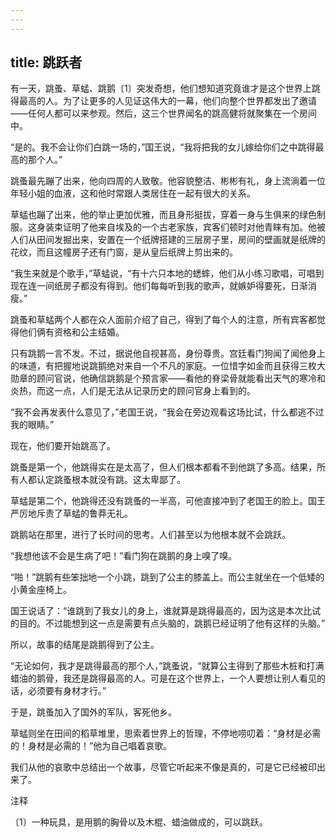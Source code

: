 ```yaml
---
---
---
```

title: 跳跃者
---



有一天，跳蚤、草蜢、跳鹅〔1〕突发奇想，他们想知道究竟谁才是这个世界上跳得最高的人。为了让更多的人见证这伟大的一幕，他们向整个世界都发出了邀请——任何人都可以来参观。然后，这三个世界闻名的跳高健将就聚集在一个房间中。

“是的。我不会让你们白跳一场的，”国王说，“我将把我的女儿嫁给你们之中跳得最高的那个人。”

跳蚤最先蹦了出来，他向四周的人致敬。他容貌整洁、彬彬有礼，身上流淌着一位年轻小姐的血液，这和他时常跟人类居住在一起有很大的关系。

草蜢也蹦了出来，他的举止更加优雅，而且身形挺拔，穿着一身与生俱来的绿色制服。这身装束证明了他来自埃及的一个古老家族，宾客们顿时对他青睐有加。他被人们从田间发掘出来，安置在一个纸牌搭建的三层房子里，房间的壁画就是纸牌的花纹，而且这幢房子还有门窗，是从皇后纸牌上剪出来的。

“我生来就是个歌手，”草蜢说，“有十六只本地的蟋蟀，他们从小练习歌唱，可唱到现在连一间纸房子都没有得到。他们每每听到我的歌声，就嫉妒得要死，日渐消瘦。”

跳蚤和草蜢两个人都在众人面前介绍了自己，得到了每个人的注意，所有宾客都觉得他们俩有资格和公主结婚。

只有跳鹅一言不发。不过，据说他自视甚高，身份尊贵。宫廷看门狗闻了闻他身上的味道，有把握地说跳鹅绝对来自一个不凡的家庭。一位惜字如金而且获得三枚大勋章的顾问官说，他确信跳鹅是个预言家——看他的脊梁骨就能看出天气的寒冷和炎热，而这一点，人们是无法从记录历史的顾问官身上看到的。

“我不会再发表什么意见了，”老国王说，“我会在旁边观看这场比试，什么都逃不过我的眼睛。”

现在，他们要开始跳高了。

跳蚤是第一个，他跳得实在是太高了，但人们根本都看不到他跳了多高。结果，所有人都认定跳蚤根本就没有跳。这太卑鄙了。

草蜢是第二个，他跳得还没有跳蚤的一半高，可他直接冲到了老国王的脸上。国王严厉地斥责了草蜢的鲁莽无礼。

跳鹅站在那里，进行了长时间的思考。人们甚至以为他根本就不会跳跃。

“我想他该不会是生病了吧！”看门狗在跳鹅的身上嗅了嗅。

“啪！”跳鹅有些笨拙地一个小跳，跳到了公主的膝盖上。而公主就坐在一个低矮的小黄金座椅上。

国王说话了：“谁跳到了我女儿的身上，谁就算是跳得最高的，因为这是本次比试的目的。不过能想到这一点是需要有点头脑的，跳鹅已经证明了他有这样的头脑。”

所以，故事的结尾是跳鹅得到了公主。

“无论如何，我才是跳得最高的那个人，”跳蚤说，“就算公主得到了那些木桩和打满蜡油的鹅骨，我还是跳得最高的人。可是在这个世界上，一个人要想让别人看见的话，必须要有身材才行。”

于是，跳蚤加入了国外的军队，客死他乡。

草蜢则坐在田间的稻草堆里，思索着世界上的哲理，不停地唠叨着：“身材是必需的！身材是必需的！”他为自己唱着哀歌。

我们从他的哀歌中总结出一个故事，尽管它听起来不像是真的，可是它已经被印出来了。



注释

〔1〕一种玩具，是用鹅的胸骨以及木棍、蜡油做成的，可以跳跃。